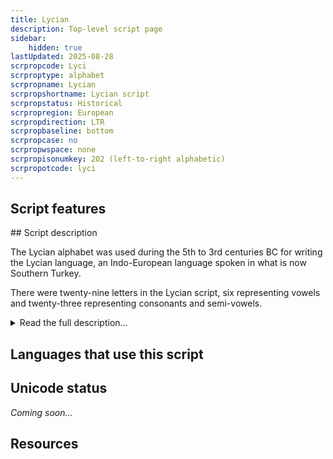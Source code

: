 ```yaml
---
title: Lycian
description: Top-level script page
sidebar:
    hidden: true
lastUpdated: 2025-08-28
scrpropcode: Lyci
scrproptype: alphabet
scrpropname: Lycian
scrpropshortname: Lycian script
scrpropstatus: Historical
scrpropregion: European
scrpropdirection: LTR
scrpropbaseline: bottom
scrpropcase: no
scrpropwspace: none
scrpropisonumkey: 202 (left-to-right alphabetic)
scrpropotcode: lyci
---
```



## Script features

<ScriptInfo />
## Script description

The Lycian alphabet was used during the 5th to 3rd centuries BC for writing the Lycian language, an Indo-European language spoken in what is now Southern Turkey.

There were twenty-nine letters in the Lycian script, six representing vowels and twenty-three representing consonants and semi-vowels.

<details>
<summary>Read the full description...</summary>The shapes of the letters were based on those of the archaic Greek alphabet, but visually similar letters did not necessarily represent the same sounds in both scripts.

Lycian was almost always written from left to right, although there are some examples in which it was written from right to left. Spaces were not left between words, but a two-dot word divider was often used.
</details>

## Languages that use this script

<WsList script='Lyci' wsMax='5' />

## Unicode status

_Coming soon..._

## Resources

<ScriptResources detailSummary='seemore' />


